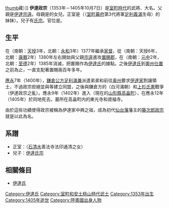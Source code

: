 {{Unreferenced|time=2016-10-05T21:59:18+00:00}}
{{About|室町時代伊達氏第九代家督|安土桃山時代伊達氏第十七代家督|伊達政宗}}
[[file:Idate_Masamune.JPG|thumb]]藏）]]
{{japanese|japanese=伊達政宗|kana=だて まさむね／いだて まさむね|romaji=Date Masamune/Idate Masamune}}
'''伊達政宗'''（1353年－1405年10月7日）是[[室町時代|室町時代]]的武將、大名。父親是[[伊達宗遠|伊達宗遠]]。母親是{{Tsl|jp|結城宗広|結城宗廣}}的女兒。正室是{{Tsl|jp|蘭庭明玉禅尼|蘭庭明玉禪尼|輪王寺殿}}（{{Tsl|jp|紀良子}}（[[室町幕府|室町幕府]]第3代將軍[[足利義滿|足利義滿]]生母）的妹妹）。兒子有[[伊達氏宗|氏宗]]。官位是{{Tsl|jp|大膳職|大膳大夫}}。

== 生平 ==
在（南朝：[[天授_(長慶天皇)|天授]]3年，北朝：[[永和_(後圓融天皇)|永和]]3年）1377年繼承[[家督|家督]]，從（南朝：天授6年，北朝：[[康曆|康曆]]2年）1380年左右開始與父親[[伊達宗遠|宗遠]]進攻[[置賜地方|置賜郡]]，在（南朝：[[元中|元中]]2年，北朝：[[至德_(日本)|至德]]2年）1385年消滅{{Tsl|jp|長井氏}}，把置賜作為[[伊達氏|伊達氏]]的據點。之後[[伊達氏|伊達氏]]到[[奧州仕置|奧州仕置]]之前為止，一直支配著置賜兩百年多年。

[[應永|應永]]7年（1400年），[[鎌倉公方|鎌倉公方]][[足利滿兼|足利滿兼]]派遣弟弟{{Tsl|jp|足利満貞|足利滿貞|滿貞（稻村公方）}}和{{Tsl|jp|足利満直|足利滿直|滿直（篠川公方）}}前往[[奥州|奥州]]要求[[伊達家|伊達家]]割讓領土，不過政宗拒絕並與{{Tsl|jp|大崎氏}}等建立同盟，之後與鎌倉方的{{Tsl|jp|結城満朝|結城滿朝}}（白河滿朝）和[[上杉氏憲|上杉氏憲]]戰爭（伊達政宗之亂）。應永9年（1402年）進入{{Tsl|jp|高畠城 (出羽国)|高畠城 (出羽國)|高畑城}}（現在的[[山形縣|山形縣]][[高畠町|高畠町]]），在應永12年（1405年）於同地死去。墓所在高畠町内的東光寺和資福寺。

由於這些功績使得政宗被稱為伊達家中興之祖，成為初代[[仙台藩|仙台藩]]藩主的[[伊達政宗|藤次郎政宗]]就是以此為名。

==系譜==
*正室：{{Tsl|jp|蘭庭明玉禅尼|蘭庭明玉禪尼|輪王寺殿}}（{{Tsl|jp|紀氏}}[[石清水八幡宮|石清水]]善法寺法印通清之女）
*兒子：[[伊達氏宗|伊達氏宗]]

== 相關條目 ==
*[[伊達氏|伊達氏]]

{{伊達氏宗家歷代當主}}

[[Category:伊達氏|Category:伊達氏]]
[[Category:室町和安土桃山時代武士|Category:室町和安土桃山時代武士]]
[[Category:1353年出生|Category:1353年出生]]
[[Category:1405年逝世|Category:1405年逝世]]
[[Category:陸奧國出身人物|Category:陸奧國出身人物]]